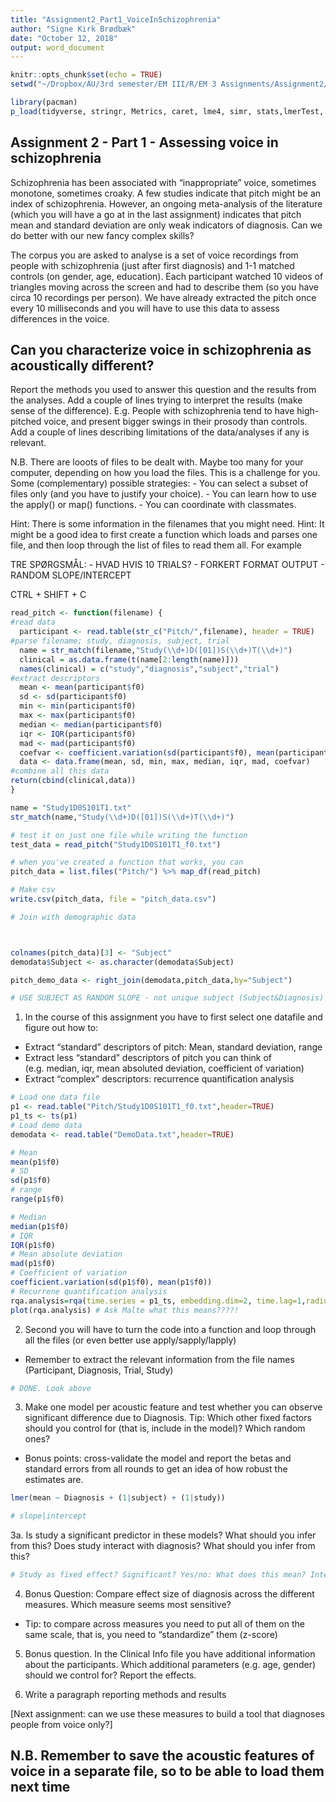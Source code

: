 ```yaml
---
title: "Assignment2_Part1_VoiceInSchizophrenia"
author: "Signe Kirk Brødbæk"
date: "October 12, 2018"
output: word_document
---
```


```r
knitr::opts_chunk$set(echo = TRUE)
setwd("~/Dropbox/AU/3rd semester/EM III/R/EM 3 Assignments/Assignment2/Assignment3_VoiceSchizo")

library(pacman)
p_load(tidyverse, stringr, Metrics, caret, lme4, simr, stats,lmerTest, stats, FinCal, PerformanceAnalytics, nonlinearTseries,purrr)
```

## Assignment 2 - Part 1 - Assessing voice in schizophrenia

Schizophrenia has been associated with "inappropriate" voice, sometimes monotone, sometimes croaky. A few studies indicate that pitch might be an index of schizophrenia. However, an ongoing meta-analysis of the literature (which you will have a go at in the last assignment) indicates that pitch mean and standard deviation are only weak indicators of diagnosis. Can we do better with our new fancy complex skills?

The corpus you are asked to analyse is a set of voice recordings from people with schizophrenia (just after first diagnosis) and 1-1 matched controls (on gender, age, education). Each participant watched 10 videos of triangles moving across the screen and had to describe them (so you have circa 10 recordings per person). We have already extracted the pitch once every 10 milliseconds and you will have to use this data to assess differences in the voice.

## Can you characterize voice in schizophrenia as acoustically different? 
Report the methods you used to answer this question and the results from the analyses. Add a couple of lines trying to interpret the results (make sense of the difference). E.g. People with schizophrenia tend to have high-pitched voice, and present bigger swings in their prosody than controls. Add a couple of lines describing limitations of the data/analyses if any is relevant.


N.B. There are looots of files to be dealt with. Maybe too many for your computer, depending on how you load the files. This is a challenge for you. Some (complementary) possible strategies:
- You can select a subset of files only (and you have to justify your choice).
- You can learn how to use the apply() or map() functions.
- You can coordinate with classmates.

Hint: There is some information in the filenames that you might need.
Hint: It might be a good idea to first create a function which loads and parses one file, and then loop through the list of files to read them all. For example

TRE SPØRGSMÅL:
- HVAD HVIS 10 TRIALS?
- FORKERT FORMAT OUTPUT 
- RANDOM SLOPE/INTERCEPT


CTRL + SHIFT + C

```r
read_pitch <- function(filename) {
#read data  
  participant <- read.table(str_c("Pitch/",filename), header = TRUE)
#parse filename; study, diagnosis, subject, trial
  name = str_match(filename,"Study(\\d+)D([01])S(\\d+)T(\\d+)")
  clinical = as.data.frame(t(name[2:length(name)]))
  names(clinical) = c("study","diagnosis","subject","trial")
#extract descriptors
  mean <- mean(participant$f0)
  sd <- sd(participant$f0)
  min <- min(participant$f0)
  max <- max(participant$f0)
  median <- median(participant$f0)
  iqr <- IQR(participant$f0)
  mad <- mad(participant$f0)
  coefvar <- coefficient.variation(sd(participant$f0), mean(participant$f0))
  data <- data.frame(mean, sd, min, max, median, iqr, mad, coefvar)
#combine all this data
return(cbind(clinical,data))
}

name = "Study1D0S101T1.txt"
str_match(name,"Study(\\d+)D([01])S(\\d+)T(\\d+)")

# test it on just one file while writing the function
test_data = read_pitch("Study1D0S101T1_f0.txt")

# when you've created a function that works, you can
pitch_data = list.files("Pitch/") %>% map_df(read_pitch)

# Make csv
write.csv(pitch_data, file = "pitch_data.csv")

# Join with demographic data



colnames(pitch_data)[3] <- "Subject"
demodata$Subject <- as.character(demodata$Subject)

pitch_demo_data <- right_join(demodata,pitch_data,by="Subject")

# USE SUBJECT AS RANDOM SLOPE - not unique subject (Subject&Diagnosis)

```

1. In the course of this assignment you have to first select one datafile and figure out how to:

- Extract "standard" descriptors of pitch: Mean, standard deviation, range
- Extract less "standard" descriptors of pitch you can think of (e.g. median, iqr, mean absoluted deviation, coefficient of variation)
- Extract "complex" descriptors: recurrence quantification analysis
```r
# Load one data file 
p1 <- read.table("Pitch/Study1D0S101T1_f0.txt",header=TRUE)
p1_ts <- ts(p1)
# Load demo data
demodata <- read.table("DemoData.txt",header=TRUE)

# Mean 
mean(p1$f0)
# SD 
sd(p1$f0)
# range
range(p1$f0)

# Median
median(p1$f0)
# IQR
IQR(p1$f0)
# Mean absolute deviation 
mad(p1$f0)
# Coefficient of variation
coefficient.variation(sd(p1$f0), mean(p1$f0))
# Recurrene quantification analysis 
rqa.analysis=rqa(time.series = p1_ts, embedding.dim=2, time.lag=1,radius=1.2,lmin=2,do.plot=FALSE,distanceToBorder=2)
plot(rqa.analysis) # Ask Malte what this means????!

```

2. Second you will have to turn the code into a function and loop through all the files (or even better use apply/sapply/lapply)
- Remember to extract the relevant information from the file names (Participant, Diagnosis, Trial, Study)
```r

# DONE. Look above

```

3. Make one model per acoustic feature and test whether you can observe significant difference due to Diagnosis. Tip: Which other fixed factors should you control for (that is, include in the model)? Which random ones?
- Bonus points: cross-validate the model and report the betas and standard errors from all rounds to get an idea of how robust the estimates are. 
```r
lmer(mean ~ Diagnosis + (1|subject) + (1|study))

# slope|intercept

```

3a. Is study a significant predictor in these models? What should you infer from this? Does study interact with diagnosis? What should you infer from this?

```r
# Study as fixed effect? Significant? Yes/no: What does this mean? Interaction?
```

4. Bonus Question: Compare effect size of diagnosis across the different measures. Which measure seems most sensitive?
- Tip: to compare across measures you need to put all of them on the same scale, that is, you need to "standardize" them (z-score)

5. Bonus question. In the Clinical Info file you have additional information about the participants. Which additional parameters (e.g. age, gender) should we control for? Report the effects.

6. Write a paragraph reporting methods and results

[Next assignment: can we use these measures to build a tool that diagnoses people from voice only?]

## N.B. Remember to save the acoustic features of voice in a separate file, so to be able to load them next time